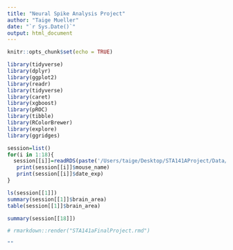 ```yaml
---
title: "Neural Spike Analysis Project"
author: "Taige Mueller"
date: "`r Sys.Date()`"
output: html_document
---
```


```r
knitr::opts_chunk$set(echo = TRUE)
```

```r
library(tidyverse)
library(dplyr)
library(ggplot2)
library(readr)
library(tidyverse)
library(caret)
library(xgboost)
library(pROC)
library(tibble)
library(RColorBrewer)
library(explore)
library(ggridges)
```

```r
session=list()
for(i in 1:18){
  session[[i]]=readRDS(paste('/Users/taige/Desktop/STA141AProject/Data/session',i,'.rds',sep=''))
   print(session[[i]]$mouse_name)
   print(session[[i]]$date_exp)
}

ls(session[[1]])
summary(session[[1]]$brain_area)
table(session[[1]]$brain_area)

summary(session[[18]])
```

```r
# rmarkdown::render("STA141aFinalProject.rmd")
```

```r
""
```